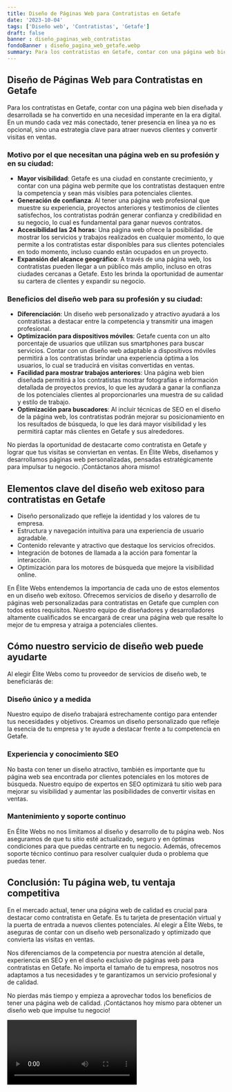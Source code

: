 ```yaml
---
title: Diseño de Páginas Web para Contratistas en Getafe
date: '2023-10-04'
tags: ['Diseño web', 'Contratistas', 'Getafe']
draft: false
banner : diseño_paginas_web_contratistas
fondoBanner : diseño_pagina_web_getafe.webp
summary: Para los contratistas en Getafe, contar con una página web bien diseñada y desarrollada se ha convertido en una necesidad imperante en la era digital. En un mundo cada vez más conectado, tener presencia en línea ya no es opcional, sino una estrategia clave para atraer nuevos clientes y convertir visitas en ventas.
---
```


## Diseño de Páginas Web para Contratistas en Getafe

Para los contratistas en Getafe, contar con una página web bien diseñada y desarrollada se ha convertido en una necesidad imperante en la era digital. En un mundo cada vez más conectado, tener presencia en línea ya no es opcional, sino una estrategia clave para atraer nuevos clientes y convertir visitas en ventas.

### Motivo por el que necesitan una página web en su profesión y en su ciudad:

- **Mayor visibilidad**: Getafe es una ciudad en constante crecimiento, y contar con una página web permite que los contratistas destaquen entre la competencia y sean más visibles para potenciales clientes.
- **Generación de confianza**: Al tener una página web profesional que muestre su experiencia, proyectos anteriores y testimonios de clientes satisfechos, los contratistas podrán generar confianza y credibilidad en su negocio, lo cual es fundamental para ganar nuevos contratos.
- **Accesibilidad las 24 horas**: Una página web ofrece la posibilidad de mostrar los servicios y trabajos realizados en cualquier momento, lo que permite a los contratistas estar disponibles para sus clientes potenciales en todo momento, incluso cuando están ocupados en un proyecto.
- **Expansión del alcance geográfico**: A través de una página web, los contratistas pueden llegar a un público más amplio, incluso en otras ciudades cercanas a Getafe. Esto les brinda la oportunidad de aumentar su cartera de clientes y expandir su negocio.

### Beneficios del diseño web para su profesión y su ciudad:

- **Diferenciación**: Un diseño web personalizado y atractivo ayudará a los contratistas a destacar entre la competencia y transmitir una imagen profesional.
- **Optimización para dispositivos móviles**: Getafe cuenta con un alto porcentaje de usuarios que utilizan sus smartphones para buscar servicios. Contar con un diseño web adaptable a dispositivos móviles permitirá a los contratistas brindar una experiencia óptima a los usuarios, lo cual se traducirá en visitas convertidas en ventas.
- **Facilidad para mostrar trabajos anteriores**: Una página web bien diseñada permitirá a los contratistas mostrar fotografías e información detallada de proyectos previos, lo que les ayudará a ganar la confianza de los potenciales clientes al proporcionarles una muestra de su calidad y estilo de trabajo.
- **Optimización para buscadores**: Al incluir técnicas de SEO en el diseño de la página web, los contratistas podrán mejorar su posicionamiento en los resultados de búsqueda, lo que les dará mayor visibilidad y les permitirá captar más clientes en Getafe y sus alrededores.

No pierdas la oportunidad de destacarte como contratista en Getafe y lograr que tus visitas se conviertan en ventas. En Élite Webs, diseñamos y desarrollamos páginas web personalizadas, pensadas estratégicamente para impulsar tu negocio. ¡Contáctanos ahora mismo!

<GifSeo />

<Cta />

## Elementos clave del diseño web exitoso para contratistas en Getafe

- Diseño personalizado que refleje la identidad y los valores de tu empresa.
- Estructura y navegación intuitiva para una experiencia de usuario agradable.
- Contenido relevante y atractivo que destaque los servicios ofrecidos.
- Integración de botones de llamada a la acción para fomentar la interacción.
- Optimización para los motores de búsqueda que mejore la visibilidad online.
  
En Élite Webs entendemos la importancia de cada uno de estos elementos en un diseño web exitoso. Ofrecemos servicios de diseño y desarrollo de páginas web personalizadas para contratistas en Getafe que cumplen con todos estos requisitos. Nuestro equipo de diseñadores y desarrolladores altamente cualificados se encargará de crear una página web que resalte lo mejor de tu empresa y atraiga a potenciales clientes.

## Cómo nuestro servicio de diseño web puede ayudarte

Al elegir Élite Webs como tu proveedor de servicios de diseño web, te beneficiarás de:

### Diseño único y a medida
Nuestro equipo de diseño trabajará estrechamente contigo para entender tus necesidades y objetivos. Creamos un diseño personalizado que refleje la esencia de tu empresa y te ayude a destacar frente a tu competencia en Getafe.

### Experiencia y conocimiento SEO
No basta con tener un diseño atractivo, también es importante que tu página web sea encontrada por clientes potenciales en los motores de búsqueda. Nuestro equipo de expertos en SEO optimizará tu sitio web para mejorar su visibilidad y aumentar las posibilidades de convertir visitas en ventas.

### Mantenimiento y soporte continuo
En Élite Webs no nos limitamos al diseño y desarrollo de tu página web. Nos aseguramos de que tu sitio esté actualizado, seguro y en óptimas condiciones para que puedas centrarte en tu negocio. Además, ofrecemos soporte técnico continuo para resolver cualquier duda o problema que puedas tener.

## Conclusión: Tu página web, tu ventaja competitiva

En el mercado actual, tener una página web de calidad es crucial para destacar como contratista en Getafe. Es tu tarjeta de presentación virtual y la puerta de entrada a nuevos clientes potenciales. Al elegir a Élite Webs, te aseguras de contar con un diseño web personalizado y optimizado que convierta las visitas en ventas.

Nos diferenciamos de la competencia por nuestra atención al detalle, experiencia en SEO y en el diseño exclusivo de páginas web para contratistas en Getafe. No importa el tamaño de tu empresa, nosotros nos adaptamos a tus necesidades y te garantizamos un servicio profesional y de calidad.

No pierdas más tiempo y empieza a aprovechar todos los beneficios de tener una página web de calidad. ¡Contáctanos hoy mismo para obtener un diseño web que impulse tu negocio!

<Video />

<CtaBot job='Contratistas' city='Getafe'/>

<Gmaps query='Getafe+españa+maps' />